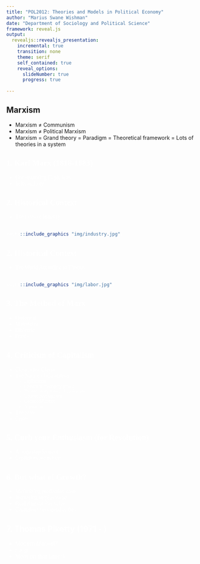 ---
title: "POL2012: Theories and Models in Political Economy"
author: "Marius Swane Wishman"
date: "Department of Sociology and Political Science"
framework: reveal.js
output:
  revealjs::revealjs_presentation:
    incremental: true
    transition: none
    theme: serif
    self_contained: true
    reveal_options:
      slideNumber: true
      progress: true
      
---

## Marxism

- Marxism $\neq$ Communism
- Marxism $\neq$ Political Marxism
- Marxism = Grand theory = Paradigm = Theoretical framework = Lots of theories in a system

## <font face="Kroftsmann" color="white"> 1. Karl Marx (1818-1883){data-background="img/KM.jpg"}

<section style="text-align: left;">

- Understanding Capitalism
- In its entirety

</font></section>

## <font face="Kroftsmann" color="white"> 2. Historical Context{data-background="img/KM.jpg"}

<section style="text-align: left;">

- The Fires of Industry<br/><br/>
```{r,  out.width = "400px", echo=F}
knitr::include_graphics("img/industry.jpg")
```

</font></section>

## <font face="Kroftsmann" color="white"> 2. Historical Context{data-background="img/KM.jpg"}

<section style="text-align: left;">

- The World According to Thomas<br/><br/>
```{r,  out.width = "400px", echo=F}
knitr::include_graphics("img/labor.jpg")
```
</font></section>

## <font face="Kroftsmann" color="white"> 3. The Method of Marx{data-background="img/KM.jpg"}

<section style="text-align: left;">

- Historical
- Materialist
- Dialectic
- Praxis

</font></section>

## <font face="Kroftsmann" color="white"> 4. Criticism of Capitalism{data-background="img/KM.jpg"}

<section style="text-align: left;">

- Class is not Classy
- The Nature of Capitalism
<small>
  - Exploitation
  - Growth of monopoly power
  - Expansionary nature of capitalism
  - Uneven development
  - Commodification
  - Alienation
  </small>
- The State
- Crises

</font></section>

## <font face="Kroftsmann" color="white"> 5. Curb your Enthusiasm (for Revolution){data-background="img/KM.jpg"}

<section style="text-align: left;">

- A huge step forward
- Capitalists are not evil

</font></section>

## <font face="Kroftsmann" color="white"> 6. But what of Growth?{data-background="img/KM.jpg"}

<section style="text-align: left;">

- Minimizing production costs
- Increasing surplus value
- Realizing surplus value
- Capitalism very good at this!

</font></section>

## <font color="white"> 7. Thomas Piketty (1971 - ){data-background="img/Piketty.jpg"}

<section style="text-align: left;">

- Modern Marxist?
- $r > g$
- More on that later :)

